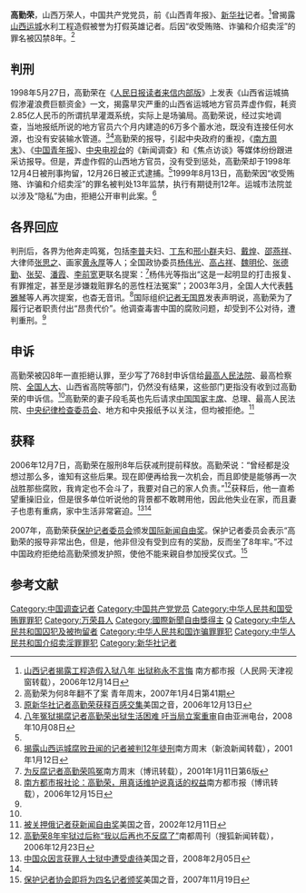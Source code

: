 {{Infobox Biography
| subject_name  = 高勤榮
| image_name    = 
| image_size    = 
| image_caption = 
| date_of_birth = {{birth date and age|1955|1|19}}
| place_of_birth = {{CHN}}[[山西省|山西省]][[万荣县|万荣县]]
| date_of_death = 
| place_of_death = 
| occupation    = 中国共产党党员，前《山西青年报》、[[新华社|新华社]]记者
}}
'''高勤荣'''{{BD|1955年|1月19日|||G高}}，山西万荣人，中国共产党党员，前《山西青年报》、[[新华社|新华社]]记者。<ref name="022net">[http://www.022net.com/2006/12-14/435763243376132.html 山西记者揭露工程造假入狱八年 出狱称永不言悔] {{webarchive|url=https://web.archive.org/web/20081011014403/http://www.022net.com/2006/12-14/435763243376132.html |date=2008-10-11 }}南方都市报（人民网·天津视窗转载），2006年12月14日</ref>曾揭露[[山西|山西]][[运城|运城]]水利工程造假被誉为打假英雄记者。后因“收受贿赂、诈骗和介绍卖淫”的罪名被囚禁8年。<ref name="yweekend"> 高勤荣为何8年翻不了案 青年周末，2007年1月4日第41期</ref>

==判刑==
1998年5月27日，高勤荣在《[[人民日报|人民日报读者来信内部版]]》上发表《山西省运城搞假渗灌浪费巨额资金》一文，揭露旱灾严重的山西省运城地方官员弄虚作假，耗资2.85亿人民币的所谓抗旱灌溉系统，实际上是场骗局。高勤荣说，经过实地调查，当地报纸所说的地方官员六个月内建造的6万多个蓄水池，既没有连接任何水源，也没有安装输水管道。<ref name="voa13">[http://www1.voanews.com/chinese/news/a-21-w2006-12-13-voa13-63060802.html 原新华社记者高勤荣获释百感交集]{{Dead link|date=2020年1月 |bot=InternetArchiveBot |fix-attempted=yes }}美国之音，2006年12月13日</ref><ref name="rfa">[http://www.rfa.org/mandarin/yataibaodao/Gao_qinrong-10082008085316.html 八年冤狱揭腐记者高勤荣出狱生活困难 吁当局立案重审]自由亚洲电台，2008年10月08日</ref>高勤荣的报导，引起中央政府的重视，《[[南方周末|南方周末]]》、《[[中国青年报|中国青年报]]》、[[中国中央电视台|中央电视台]]的《新闻调查》和《焦点访谈》等媒体纷纷跟进采访报导。但是，弄虚作假的山西地方官员，没有受到惩处，高勤荣却于1998年12月4日被刑事拘留，12月26日被正式逮捕。<ref name="022net"/>1999年8月13日，高勤荣因“收受贿赂、诈骗和介绍卖淫”的罪名被判处13年监禁，执行有期徒刑12年。运城市法院並以涉及“隐私”为由，拒絕公开审判此案。<ref>[http://news.sina.com.cn/c/169271.html 揭露山西运城腐败丑闻的记者被判12年徒刑]南方周末（新浪新闻转载），2001年1月12日</ref>

==各界回应==
判刑后，各界为他奔走鸣冤，包括[[李普_(记者)|李普]]夫妇、[[丁东|丁东]]和[[邢小群|邢小群]]夫妇、[[戴煌|戴煌]]、[[邵燕祥|邵燕祥]]、大律师[[张思之|张思之]]、画家[[黄永厚|黄永厚]]等人；全国政协委员[[杨伟光|杨伟光]]、[[高占祥|高占祥]]、[[魏明伦|魏明伦]]、[[张德勤|张德勤]]、[[张契|张契]]、[[潘霞|潘霞]]、[[李前宽|李前宽]]更联名提案：<ref>[http://news.boxun.com/news/gb/china/2008/02/200802092347.shtml 为反腐记者高勤荣鸣冤]南方周末（博讯转载），2001年1月11日第6版</ref>{{Cquote 2|……令人惊讶的是，这个事件本身没有任何下文，而揭露这个问题的记者却成了阶下囚，但搞虚假工程的有关领导干部却仍稳坐高位。|《反腐败记者何以判重刑》}}杨伟光等指出“这是一起明显的打击报复、有罪推定，甚至是涉嫌栽赃罪名的恶性枉法冤案”；2003年3月，全国人大代表[[韩雅琴|韩雅琴]]等人再次提案，也杳无音讯。<ref>[http://news.boxun.com/news/gb/china/2006/12/200612152229.shtml 南方都市报社论：高勤荣，用真话维护说真话的权益]南方都市报（博讯转载），2006年12月15日</ref>国际组织[[记者无国界|记者无国界]]发表声明说，高勤荣为了履行记者职责付出“昂贵代价”。他调查毒害中国的腐败问题，却受到不公对待，遭判重刑。<ref name="voa13"/>

==申诉==
高勤荣被囚8年一直拒絕认罪，至少写了768封申诉信给[[中华人民共和国最高人民法院|最高人民法院]]、最高检察院、[[全国人大|全国人大]]、山西省高院等部门，仍然没有结果，这些部门更指没有收到过高勤荣的申诉信。<ref name="yweekend"/>高勤荣的妻子段毛英也先后请求[[中国国家主席|中国国家主席]]、总理、最高人民法院、[[中央纪律检查委员会|中央纪律检查委员会]]、地方和中央报纸予以关注，但均被拒绝。<ref>[http://www1.voanews.com/chinese/news/a-21-a-2002-12-11-22-1-63297832.html 被关押俄记者获新闻自由奖]{{Dead link|date=2020年1月 |bot=InternetArchiveBot |fix-attempted=yes }}美国之音，2002年12月11日</ref>

==获释==
2006年12月7日，高勤荣在服刑8年后获减刑提前释放。高勤荣说：“曾经都是没想过那么多，谁知有这些后果。现在即便再给我一次机会，而且即使是能够再一次战胜那些腐败，我肯定也不会斗了，我要对自己的家人负责。”<ref>[http://news.sohu.com/20061223/n247221688_2.shtml 高勤荣8年牢狱过后称“我以后再也不反腐了”]南都周刊（搜狐新闻转载），2006年12月23日</ref>获释后，他一直希望重操旧业，但是很多单位听说他的背景都不敢聘用他，因此他失业在家，而且妻子也患有重病，家中生活非常窘迫。<ref>[http://www1.voanews.com/chinese/news/a-21-w2008-02-05-voa46-58448682.html 中国众因言获罪人士狱中遭受虐待]{{Dead link|date=2020年1月 |bot=InternetArchiveBot |fix-attempted=yes }}美国之音，2008年2月05日</ref><ref name="rfa"/>

2007年，高勤荣获[[保护记者委员会|保护记者委员会]]颁发[[国际新闻自由奖|国际新闻自由奖]]。保护记者委员会表示“高勤荣的报导非常出色，但是，他非但没有受到应有的奖励，反而坐了8年牢。”不过中国政府拒绝给高勤荣颁发护照，使他不能来親自参加授奖仪式。<ref>[http://www1.voanews.com/chinese/news/a-21-w2007-11-19-voa54-58262102.html 保护记者协会即将为四名记者颁奖]{{Dead link|date=2020年1月 |bot=InternetArchiveBot |fix-attempted=yes }}美国之音，2007年11月19日</ref>

==参考文献==
<div class="references-small">
<references></references>
</div>

{{VOA}}
{{國際新聞自由獎獲得者}}

{{DEFAULTSORT:G}}
[[Category:中国调查记者|Category:中国调查记者]]
[[Category:中国共产党党员|Category:中国共产党党员]]
[[Category:中华人民共和国受贿罪罪犯|Category:中华人民共和国受贿罪罪犯]]
[[Category:万荣县人|Category:万荣县人]]
[[Category:國際新聞自由獎得主|Category:國際新聞自由獎得主]]
[[Category:高姓|Q]]
[[Category:中华人民共和国囚犯及被拘留者|Category:中华人民共和国囚犯及被拘留者]]
[[Category:中华人民共和国诈骗罪罪犯|Category:中华人民共和国诈骗罪罪犯]]
[[Category:中华人民共和国介绍卖淫罪罪犯|Category:中华人民共和国介绍卖淫罪罪犯]]
[[Category:新华社记者|Category:新华社记者]]